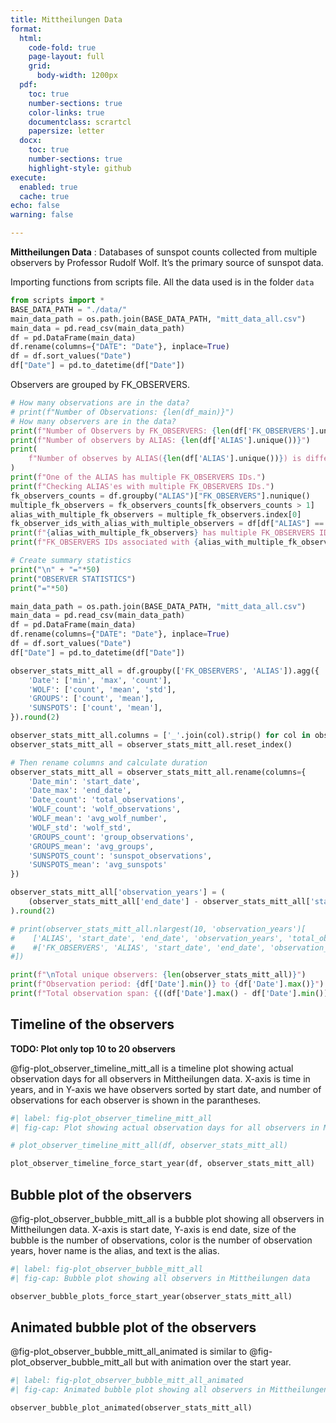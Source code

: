 ```yaml
---
title: Mittheilungen Data
format:
  html:
    code-fold: true
    page-layout: full
    grid:
      body-width: 1200px
  pdf:
    toc: true
    number-sections: true
    color-links: true
    documentclass: scrartcl
    papersize: letter
  docx:
    toc: true
    number-sections: true
    highlight-style: github
execute:
  enabled: true
  cache: true
echo: false
warning: false

---
```



**Mittheilungen Data** : Databases of sunspot counts collected from multiple observers by Professor Rudolf Wolf. It's the primary source of sunspot data. 

Importing functions from scripts file. All the data used is in the folder `data`

```python
from scripts import *
BASE_DATA_PATH = "./data/"
main_data_path = os.path.join(BASE_DATA_PATH, "mitt_data_all.csv")
main_data = pd.read_csv(main_data_path)
df = pd.DataFrame(main_data)
df.rename(columns={"DATE": "Date"}, inplace=True)
df = df.sort_values("Date")
df["Date"] = pd.to_datetime(df["Date"])
```


Observers are grouped by FK_OBSERVERS. 

```python
# How many observations are in the data?
# print(f"Number of Observations: {len(df_main)}")
# How many observers are in the data?
print(f"Number of Observers by FK_OBSERVERS: {len(df['FK_OBSERVERS'].unique())}")
print(f"Number of observers by ALIAS: {len(df['ALIAS'].unique())}")
print(
    f"Number of observes by ALIAS({len(df['ALIAS'].unique())}) is different from \n number of observers by FK_OBSERVERS({len(df['FK_OBSERVERS'].unique())}). \n"
)
print(f"One of the ALIAS has multiple FK_OBSERVERS IDs.")
print(f"Checking ALIAS'es with multiple FK_OBSERVERS IDs.")
fk_observers_counts = df.groupby("ALIAS")["FK_OBSERVERS"].nunique()
multiple_fk_observers = fk_observers_counts[fk_observers_counts > 1]
alias_with_multiple_fk_observers = multiple_fk_observers.index[0]
fk_observer_ids_with_alias_with_multiple_observers = df[df["ALIAS"] == alias_with_multiple_fk_observers]["FK_OBSERVERS"].unique()
print(f"{alias_with_multiple_fk_observers} has multiple FK_OBSERVERS IDs.")
print(f"FK_OBSERVERS IDs associated with {alias_with_multiple_fk_observers} are {fk_observer_ids_with_alias_with_multiple_observers} \n")
```

```python

# Create summary statistics
print("\n" + "="*50)
print("OBSERVER STATISTICS")
print("="*50)

main_data_path = os.path.join(BASE_DATA_PATH, "mitt_data_all.csv")
main_data = pd.read_csv(main_data_path)
df = pd.DataFrame(main_data)
df.rename(columns={"DATE": "Date"}, inplace=True)
df = df.sort_values("Date")
df["Date"] = pd.to_datetime(df["Date"])

observer_stats_mitt_all = df.groupby(['FK_OBSERVERS', 'ALIAS']).agg({
    'Date': ['min', 'max', 'count'],
    'WOLF': ['count', 'mean', 'std'],
    'GROUPS': ['count', 'mean'],
    'SUNSPOTS': ['count', 'mean'],
}).round(2)

observer_stats_mitt_all.columns = ['_'.join(col).strip() for col in observer_stats_mitt_all.columns]
observer_stats_mitt_all = observer_stats_mitt_all.reset_index()

# Then rename columns and calculate duration
observer_stats_mitt_all = observer_stats_mitt_all.rename(columns={
    'Date_min': 'start_date',
    'Date_max': 'end_date',
    'Date_count': 'total_observations',
    'WOLF_count': 'wolf_observations',
    'WOLF_mean': 'avg_wolf_number',
    'WOLF_std': 'wolf_std',
    'GROUPS_count': 'group_observations',
    'GROUPS_mean': 'avg_groups',
    'SUNSPOTS_count': 'sunspot_observations',
    'SUNSPOTS_mean': 'avg_sunspots'
})

observer_stats_mitt_all['observation_years'] = (
    (observer_stats_mitt_all['end_date'] - observer_stats_mitt_all['start_date']).dt.days / 365.25
).round(2)

# print(observer_stats_mitt_all.nlargest(10, 'observation_years')[
#    ['ALIAS', 'start_date', 'end_date', 'observation_years', 'total_observations']
#    #['FK_OBSERVERS', 'ALIAS', 'start_date', 'end_date', 'observation_years', 'total_observations']
#])

print(f"\nTotal unique observers: {len(observer_stats_mitt_all)}")
print(f"Observation period: {df['Date'].min()} to {df['Date'].max()}")
print(f"Total observation span: {((df['Date'].max() - df['Date'].min()).days / 365.25):.1f} years")

```


## Timeline of the observers

**TODO: Plot only top 10 to 20 observers**

@fig-plot_observer_timeline_mitt_all is a timeline plot showing actual
observation days for all observers in Mittheilungen data. X-axis is time in
years, and in Y-axis we have observers sorted by start date, and number of
observations for each observer is shown in the parantheses.



```python
#| label: fig-plot_observer_timeline_mitt_all
#| fig-cap: Plot showing actual observation days for all observers in Mittheilungen data

# plot_observer_timeline_mitt_all(df, observer_stats_mitt_all)

plot_observer_timeline_force_start_year(df, observer_stats_mitt_all)

```

## Bubble plot of the observers 

@fig-plot_observer_bubble_mitt_all is a bubble plot showing all observers in
Mittheilungen data. X-axis is start date, Y-axis is end date, size of the
bubble is the number of observations, color is the number of observation years,
hover name is the alias, and text is the alias.

```python
#| label: fig-plot_observer_bubble_mitt_all
#| fig-cap: Bubble plot showing all observers in Mittheilungen data

observer_bubble_plots_force_start_year(observer_stats_mitt_all)

```

## Animated bubble plot of the observers

@fig-plot_observer_bubble_mitt_all_animated is similar to
@fig-plot_observer_bubble_mitt_all but with animation over the start year.

```python
#| label: fig-plot_observer_bubble_mitt_all_animated
#| fig-cap: Animated bubble plot showing all observers in Mittheilungen data.

observer_bubble_plot_animated(observer_stats_mitt_all)

```

